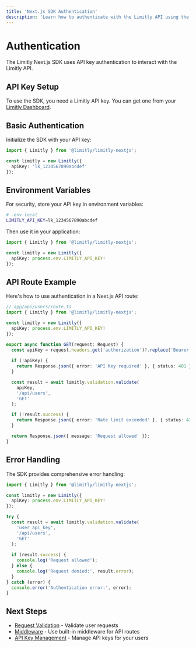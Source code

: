 ```yaml
---
title: 'Next.js SDK Authentication'
description: 'Learn how to authenticate with the Limitly API using the Next.js SDK'
---
```


# Authentication

The Limitly Next.js SDK uses API key authentication to interact with the Limitly API.

## API Key Setup

To use the SDK, you need a Limitly API key. You can get one from your [Limitly Dashboard](https://app.limitly.dev).

## Basic Authentication

Initialize the SDK with your API key:

```typescript
import { Limitly } from '@limitly/limitly-nextjs';

const limitly = new Limitly({
  apiKey: 'lk_1234567890abcdef'
});
```

## Environment Variables

For security, store your API key in environment variables:

```bash
# .env.local
LIMITLY_API_KEY=lk_1234567890abcdef
```

Then use it in your application:

```typescript
import { Limitly } from '@limitly/limitly-nextjs';

const limitly = new Limitly({
  apiKey: process.env.LIMITLY_API_KEY!
});
```

## API Route Example

Here's how to use authentication in a Next.js API route:

```typescript
// app/api/users/route.ts
import { Limitly } from '@limitly/limitly-nextjs';

const limitly = new Limitly({
  apiKey: process.env.LIMITLY_API_KEY!
});

export async function GET(request: Request) {
  const apiKey = request.headers.get('authorization')?.replace('Bearer ', '');
  
  if (!apiKey) {
    return Response.json({ error: 'API Key required' }, { status: 401 });
  }

  const result = await limitly.validation.validate(
    apiKey,
    '/api/users',
    'GET'
  );

  if (!result.success) {
    return Response.json({ error: 'Rate limit exceeded' }, { status: 429 });
  }

  return Response.json({ message: 'Request allowed' });
}
```

## Error Handling

The SDK provides comprehensive error handling:

```typescript
import { Limitly } from '@limitly/limitly-nextjs';

const limitly = new Limitly({
  apiKey: process.env.LIMITLY_API_KEY!
});

try {
  const result = await limitly.validation.validate(
    'user_api_key',
    '/api/users',
    'GET'
  );
  
  if (result.success) {
    console.log('Request allowed');
  } else {
    console.log('Request denied:', result.error);
  }
} catch (error) {
  console.error('Authentication error:', error);
}
```

## Next Steps

- [Request Validation](/sdk/nextjs/validation) - Validate user requests
- [Middleware](/sdk/nextjs/middleware) - Use built-in middleware for API routes
- [API Key Management](/sdk/nextjs/api-keys) - Manage API keys for your users 